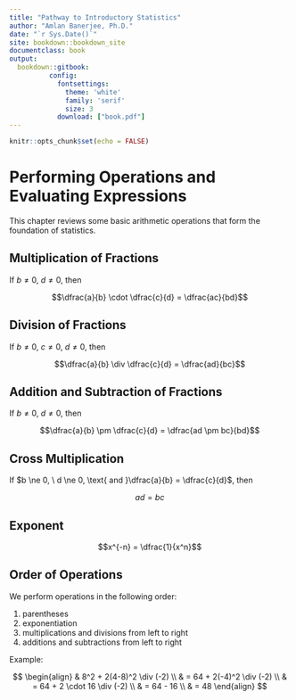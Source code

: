 ```yaml
--- 
title: "Pathway to Introductory Statistics"
author: "Amlan Banerjee, Ph.D."
date: "`r Sys.Date()`"
site: bookdown::bookdown_site
documentclass: book
output: 
  bookdown::gitbook:
          config:
            fontsettings: 
              theme: 'white'
              family: 'serif'
              size: 3
            download: ["book.pdf"]
---
```



```r
knitr::opts_chunk$set(echo = FALSE)
```


# Performing Operations and Evaluating Expressions

This chapter reviews some basic arithmetic operations that form the foundation of statistics.

## Multiplication of Fractions

If $b \ne 0, \ d \ne 0$, then

$$\dfrac{a}{b} \cdot \dfrac{c}{d} = \dfrac{ac}{bd}$$


## Division of Fractions

If $b \ne 0, \ c \ne 0, \ d \ne 0$, then

$$\dfrac{a}{b} \div \dfrac{c}{d} = \dfrac{ad}{bc}$$



## Addition and Subtraction of Fractions

If $b \ne 0, \ d \ne 0$, then

$$\dfrac{a}{b} \pm \dfrac{c}{d} = \dfrac{ad \pm bc}{bd}$$

## Cross Multiplication

If $b \ne 0, \ d \ne 0, \text{ and }\dfrac{a}{b} = \dfrac{c}{d}$, then 

$$ad = bc$$


## Exponent

$$x^{-n} = \dfrac{1}{x^n}$$


## Order of Operations 

We perform operations in  the following order:

1. parentheses
2. exponentiation
3. multiplications and divisions from left to right
4. additions and subtractions from left to right

Example:



$$
\begin{align}
&   8^2 + 2(4-8)^2 \div (-2)  \\
& = 64 + 2(-4)^2 \div (-2)     \\
& = 64 + 2 \cdot 16 \div (-2)   \\
& = 64 - 16 \\
& = 48
\end{align}
$$